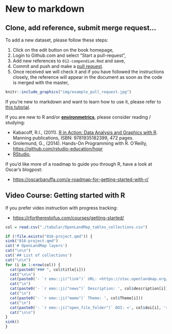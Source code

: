 # New to markdown

## Clone, add reference, submit merge request...

To add a new dataset, please follow these steps:

1.  Click on the edit button on the book homepage,\
2.  Login to Github.com and select "Start a pull-request",\
3.  Add new references to `012-compendium.Rmd` and save,\
4.  Commit and push and make a [pull
request](https://docs.github.com/en/github/collaborating-with-issues-and-pull-requests/creating-a-pull-request).\
5.  Once received we will check it and if you have followed the instructions closely, 
    the reference will appear in the document as soon as the code is merged with the master,\

```r
knitr::include_graphics("img/example_pull_request.jpg")
```

If you're new to markdown and want to learn how to use it, please refer to [this tutorial](https://guides.github.com/features/mastering-markdown/).

If you are new to R and/or [**environmetrics**](https://cran.r-project.org/web/views/Environmetrics.html), please consider reading / studying:

- Kabacoff, R.I., (2011). [R in Action: Data Analysis and Graphics with R](https://www.statmethods.net/). Manning publications, ISBN: 9781935182399, 472 pages.  
- Grolemund, G., (2014). Hands-On Programming with R. O’Reilly, <https://github.com/rstudio-education/hopr>  
- [RStudio](http://www.rstudio.com/products/RStudio/),  

If you'd like more of a roadmap to guide you through R, have a look at Oscar's blogpost:

- <https://oscarbaruffa.com/a-roadmap-for-getting-started-with-r/>  


## Video Course: Getting started with R

If you prefer video instruction with progress tracking:

- <https://rfortherestofus.com/courses/getting-started/>  

```r
col = read.csv("./tabular/OpenLandMap_tables_collections.csv")
```

```r
if (!file.exists("016-project.qmd")) {
sink("016-project.qmd")
cat('# OpenLandMap layers')
cat("\n\n")
cat('## List of collections')
cat("\n\n")
for (i in 1:nrow(col)) {
  cat(paste0("### ", col$title[i]))
  cat("\n\n")
  cat(paste0('- `r emo::ji("link")` URL: <https://stac.openlandmap.org/', col$id[i], '/collection.json>'))
  cat("\n")
  cat(paste0('- `r emo::ji("news")` Description: ', col$description[i]))
  cat("\n")
  cat(paste0('- `r emo::ji("memo")` Theme: ', col$Theme[i]))
  cat("\n")
  cat(paste0('- `r emo::ji("open_file_folder")` DOI: <', col$doi[i], '>'))
  cat("\n\n")
}
sink()
}
```

